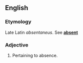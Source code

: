 ==English==

===Etymology===
Late Latin ''absentaneus''. See '''[[absent]]'''

===Adjective===
{{en-adj}}

# {{label|en|obsolete}} Pertaining to absence.